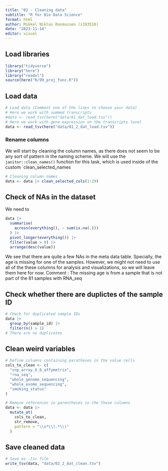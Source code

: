 ---
title: "02 - Cleaning data"
subtitle: "R for Bio Data Science"
format: html
author: Mikkel Niklas Rasmussen (s193518)
date: "2023-11-14"
editor: visual
---

## Load libraries

```{r}
library("tidyverse")
library("here")
library("readxl")
source(here("R/99_proj_func.R"))
```

## Load data
```{r}
# Load data (Comment one of the lines to choose your data)
# Here we work with summed transcripts
#data <- read_tsv(here("data/01_dat_load.tsv"))
# Here we work with gene expression on the transcripts level
data <- read_tsv(here("data/01_2_dat_load.tsv"))
```

### Rename columns
We will start by cleaning the column names, as there does not seem to be any sort of pattern in the naming scheme. We will use the `janitor::clean_names()` function for this task, which is used inside of the custom `clean_selected_names

```{r}
# Cleaning column names
data <- data |> clean_selected_cols(1:29)
```

## Check of NAs in the dataset
We need to 
```{r}
data |>
  summarise(
    across(everything(), ~ sum(is.na(.)))
  ) |>
  pivot_longer(everything()) |>
  filter(value > 0) |>
  arrange(desc(value))
```

We see that there are quite a few NAs in the meta data table. Specially, the age is missing for one of the samples. However, we might not need to use all of the these columns for analysis and visualizations, so we will leave them here for now. 
Comment : The missing age is from a sample that is not part of the 81 samples with RNA_seq

## Check whether there are duplictes of the sample ID

```{r}
# Check for duplicated sample IDs
data |>
  group_by(sample_id) |>
  filter(n() > 1)
# There are no duplicates
```


## Clean weird variables

```{r}
# Define columns containing paratheses in the value cells
cols_to_clean <- c(
  "snp_array_6_0_affymetrix",
  "rna_seq",
  "whole_genome_sequencing",
  "whole_exome_sequencing",
  "smoking_status"
)

# Remove references in parentheses in the these columns
data <- data |>
  mutate_at(
    cols_to_clean,
    str_remove,
    pattern = "\\s*\\(.*\\)"
  )
```

## Save cleaned data

```{r}
# Save as .tsv file
write_tsv(data, "data/02_2_dat_clean.tsv")
```